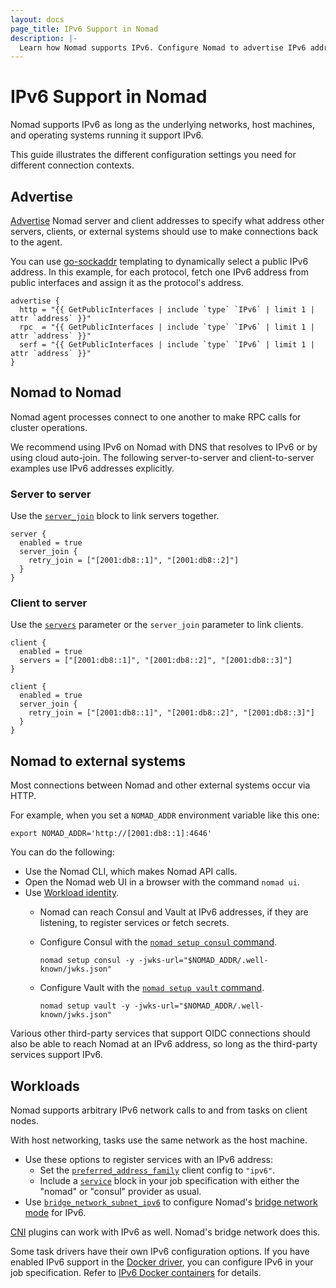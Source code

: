 ```yaml
---
layout: docs
page_title: IPv6 Support in Nomad
description: |-
  Learn how Nomad supports IPv6. Configure Nomad to advertise IPv6 addresses. Link Nomad servers and clients that have specific IPv6 addresses. Set up Consul and Vault to use Nomad's IPv6 address. Learn how workload tasks and task drivers can use IPv6 addresses.
---
```


# IPv6 Support in Nomad

Nomad supports IPv6 as long as the underlying networks, host machines,
and operating systems running it support IPv6.

This guide illustrates the different configuration settings you need for different connection contexts.

## Advertise

[Advertise][advertise] Nomad server and client addresses to specify what
address other servers, clients, or external systems should use to make
connections back to the agent.

You can use [go-sockaddr][] templating to dynamically select a public IPv6
address. In this example, for each protocol, fetch one IPv6 address from public
interfaces and assign it as the protocol's address.

```hcl
advertise {
  http = "{{ GetPublicInterfaces | include `type` `IPv6` | limit 1 | attr `address` }}"
  rpc  = "{{ GetPublicInterfaces | include `type` `IPv6` | limit 1 | attr `address` }}"
  serf = "{{ GetPublicInterfaces | include `type` `IPv6` | limit 1 | attr `address` }}"
}
```

## Nomad to Nomad

Nomad agent processes connect to one another to make RPC calls for cluster operations.

We recommend using IPv6 on Nomad with DNS that resolves to IPv6 or by
using cloud auto-join. The following server-to-server and client-to-server
examples use IPv6 addresses explicitly.

### Server to server

Use the [`server_join`][server_join] block to link servers together.

```hcl
server {
  enabled = true
  server_join {
    retry_join = ["[2001:db8::1]", "[2001:db8::2]"]
  }
}
```

### Client to server

Use the [`servers`][client.servers] parameter or the `server_join` parameter to
link clients.

```hcl
client {
  enabled = true
  servers = ["[2001:db8::1]", "[2001:db8::2]", "[2001:db8::3]"]
}
```

```hcl
client {
  enabled = true
  server_join {
    retry_join = ["[2001:db8::1]", "[2001:db8::2]", "[2001:db8::3]"]
  }
}
```

## Nomad to external systems

Most connections between Nomad and other external systems occur via HTTP.

For example, when you set a `NOMAD_ADDR` environment variable like this one:

```
export NOMAD_ADDR='http://[2001:db8::1]:4646'
```

You can do the following:

- Use the Nomad CLI, which makes Nomad API calls.
- Open the Nomad web UI in a browser with the command `nomad ui`.
- Use [Workload identity][workload-identity].
  - Nomad can reach Consul and Vault at IPv6 addresses, if they are listening,
    to register services or fetch secrets.
  - Configure Consul with the [`nomad setup consul` command][setup-consul].

    ```
    nomad setup consul -y -jwks-url="$NOMAD_ADDR/.well-known/jwks.json"

  - Configure Vault with the [`nomad setup vault` command][setup-vault].

    ```
    nomad setup vault -y -jwks-url="$NOMAD_ADDR/.well-known/jwks.json"
    ```

Various other third-party services that support OIDC connections should also be
able to reach Nomad at an IPv6 address, so long as the third-party services
support IPv6.

## Workloads

Nomad supports arbitrary IPv6 network calls to and from tasks on client nodes.

With host networking, tasks use the same network as the host machine.

- Use these options to register services with an IPv6 address:
  - Set the [`preferred_address_family`][preferred_address_family-config]
    client config to `"ipv6"`.
  - Include a [`service`][service-block] block in your job specification with
    either the "nomad" or "consul" provider as usual.
- Use [`bridge_network_subnet_ipv6`][bridge-network-subnet-ipv6] to configure
  Nomad's [bridge network mode][bridge-network-mode] for IPv6.

[CNI][cni] plugins can work with IPv6 as well. Nomad's bridge network does this.

Some task drivers have their own IPv6 configuration options. If you have enabled
IPv6 support in the [Docker driver][docker-driver], you can configure IPv6 in
your job specification. Refer to [IPv6 Docker
containers][ipv6-docker-containers] for details.


[server_join]: /nomad/docs/configuration/server_join
[client.servers]: /nomad/docs/configuration/client#servers
[go-sockaddr]: https://pkg.go.dev/github.com/hashicorp/go-sockaddr/template
[advertise]: /nomad/docs/configuration#advertise
[workload-identity]: /nomad/docs/concepts/workload-identity
[service-block]: /nomad/docs/job-specification/service
[preferred_address_family-config]: /nomad/docs/configuration/client#preferred_address_family
[bridge-network-mode]: /nomad/docs/job-specification/network#network-modes
[bridge-network-subnet-ipv6]: /nomad/docs/configuration/client#bridge_network_subnet_ipv6
[cni]: /nomad/docs/job-networking/cni
[docker-driver]: /nomad/docs/job-declare/task-driver/docker
[ipv6-docker-containers]: /nomad/docs/job-specification/service#ipv6-docker-containers
[setup-consul]: /nomad/commands/setup/consul
[setup-vault]: /nomad/commands/setup/vault
